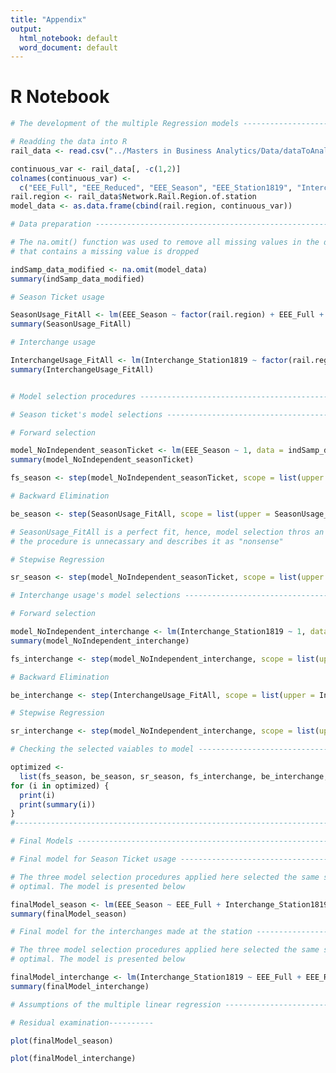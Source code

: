 ```yaml
---
title: "Appendix"
output:
  html_notebook: default
  word_document: default
---
```


# R Notebook

```r

# The development of the multiple Regression models -----------------------

# Readding the data into R
rail_data <- read.csv("../Masters in Business Analytics/Data/dataToAnalyze.csv", header = T, na.strings = c("", " "))

continuous_var <- rail_data[, -c(1,2)]
colnames(continuous_var) <- 
  c("EEE_Full", "EEE_Reduced", "EEE_Season", "EEE_Station1819", "Interchange_Station1819")
rail.region <- rail_data$Network.Rail.Region.of.station
model_data <- as.data.frame(cbind(rail.region, continuous_var))

# Data preparation --------------------------------------------------------

# The na.omit() function was used to remove all missing values in the data in a way that anay row
# that contains a missing value is dropped

indSamp_data_modified <- na.omit(model_data)
summary(indSamp_data_modified)

# Season Ticket usage

SeasonUsage_FitAll <- lm(EEE_Season ~ factor(rail.region) + EEE_Full + EEE_Reduced +  Interchange_Station1819, data = indSamp_data_modified)
summary(SeasonUsage_FitAll)

# Interchange usage

InterchangeUsage_FitAll <- lm(Interchange_Station1819 ~ factor(rail.region) + EEE_Full + EEE_Reduced + EEE_Season, data = indSamp_data_modified)
summary(InterchangeUsage_FitAll)


# Model selection procedures ----------------------------------------------

# Season ticket's model selections -------------------------------------

# Forward selection

model_NoIndependent_seasonTicket <- lm(EEE_Season ~ 1, data = indSamp_data_modified)
summary(model_NoIndependent_seasonTicket)

fs_season <- step(model_NoIndependent_seasonTicket, scope = list(upper = SeasonUsage_FitAll, lower = model_NoIndependent_seasonTicket, direction = "forward", trace = FALSE))

# Backward Elimination

be_season <- step(SeasonUsage_FitAll, scope = list(upper = SeasonUsage_FitAll, lower = model_NoIndependent_seasonTicket, direction = "backward", trace = FALSE))

# SeasonUsage_FitAll is a perfect fit, hence, model selection thros an error specifying that 
# the procedure is unnecassary and describes it as "nonsense"

# Stepwise Regression

sr_season <- step(model_NoIndependent_seasonTicket, scope = list(upper = SeasonUsage_FitAll, lower = model_NoIndependent_seasonTicket, direction = "both", trace = FALSE))

# Interchange usage's model selections -------------------------------------

# Forward selection

model_NoIndependent_interchange <- lm(Interchange_Station1819 ~ 1, data = indSamp_data_modified)
summary(model_NoIndependent_interchange)

fs_interchange <- step(model_NoIndependent_interchange, scope = list(upper = InterchangeUsage_FitAll, lower = model_NoIndependent_interchange, direction = "forward", trace = FALSE))

# Backward Elimination

be_interchange <- step(InterchangeUsage_FitAll, scope = list(upper = InterchangeUsage_FitAll, lower = model_NoIndependent_interchange, direction = "backward", trace = FALSE))

# Stepwise Regression

sr_interchange <- step(model_NoIndependent_interchange, scope = list(upper = InterchangeUsage_FitAll, lower = model_NoIndependent_interchange, direction = "both", trace = FALSE))

# Checking the selected vaiables to model ----------------------------------------#

optimized <- 
  list(fs_season, be_season, sr_season, fs_interchange, be_interchange, sr_interchange)
for (i in optimized) {
  print(i)
  print(summary(i))
}
#------------------------------------------------------------------------------#

# Final Models ------------------------------------------------------------

# Final model for Season Ticket usage -------------------------------------

# The three model selection procedures applied here selected the same set of variables as the 
# optimal. The model is presented below

finalModel_season <- lm(EEE_Season ~ EEE_Full + Interchange_Station1819, data = indSamp_data_modified)
summary(finalModel_season)

# Final model for the interchanges made at the station ---------------------------

# The three model selection procedures applied here selected the same set of variables as the 
# optimal. The model is presented below

finalModel_interchange <- lm(Interchange_Station1819 ~ EEE_Full + EEE_Reduced + EEE_Season, data = indSamp_data_modified)
summary(finalModel_interchange)

# Assumptions of the multiple linear regression ---------------------------

# Residual examination----------

plot(finalModel_season)

plot(finalModel_interchange)

```

